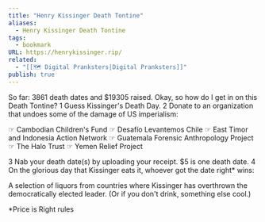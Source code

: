 ```yaml
---
title: "Henry Kissinger Death Tontine"
aliases:
  - Henry Kissinger Death Tontine
tags:
  - bookmark
URL: https://henrykissinger.rip/
related:
  - "[[🗺️ Digital Pranksters|Digital Pranksters]]"
publish: true
---
```




So far: 3861 death dates and $19305 raised.
Okay, so how do I get in on this Death Tontine?
1
Guess Kissinger's Death Day.
2
Donate to an organization that undoes some of the damage of US imperialism:

☞ Cambodian Children's Fund
☞ Desafío Levantemos Chile
☞ East Timor and Indonesia Action Network
☞ Guatemala Forensic Anthropology Project
☞ The Halo Trust
☞ Yemen Relief Project

3
Nab your death date(s) by uploading your receipt. $5 is one death date.
4
On the glorious day that Kissinger eats it, whoever got the date right* wins:

A selection of liquors from countries where Kissinger has overthrown the democratically elected leader. (Or if you don't drink, something else cool.)

*Price is Right rules